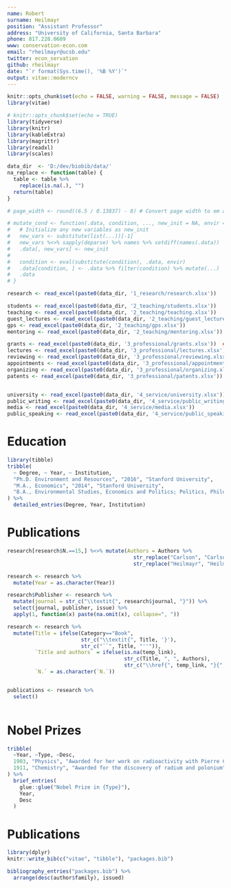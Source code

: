 ```yaml
---
name: Robert
surname: Heilmayr
position: "Assistant Professor"
address: "University of California, Santa Barbara"
phone: 817.228.0609
www: conservation-econ.com
email: "rheilmayr@ucsb.edu"
twitter: econ_servation
github: rheilmayr
date: "`r format(Sys.time(), '%B %Y')`"
output: vitae::moderncv
---
```


```r
knitr::opts_chunk$set(echo = FALSE, warning = FALSE, message = FALSE)
library(vitae)
```

```r
# knitr::opts_chunk$set(echo = TRUE)
library(tidyverse)
library(knitr)
library(kableExtra)
library(magrittr)
library(readxl)
library(scales)

data_dir  <- 'D:/dev/biobib/data/'
na_replace <- function(table) {
  table <- table %>% 
    replace(is.na(.), "")
  return(table)
}

# page_width <- round((6.5 / 0.13837) - 8) # Convert page width to em and reduce a bit for padding

# mutate_cond <- function(.data, condition, ..., new_init = NA, envir = parent.frame()) {
#   # Initialize any new variables as new_init
#   new_vars <- substitute(list(...))[-1]
#   new_vars %<>% sapply(deparse) %>% names %>% setdiff(names(.data))
#   .data[, new_vars] <- new_init
# 
#   condition <- eval(substitute(condition), .data, envir)
#   .data[condition, ] <- .data %>% filter(condition) %>% mutate(...)
#   .data
# }

research <- read_excel(paste0(data_dir, '1_research/research.xlsx'))

students <- read_excel(paste0(data_dir, '2_teaching/students.xlsx'))
teaching <- read_excel(paste0(data_dir, '2_teaching/teaching.xlsx'))
guest_lectures <- read_excel(paste0(data_dir, '2_teaching/guest_lectures.xlsx'))
gps <- read_excel(paste0(data_dir, '2_teaching/gps.xlsx'))
mentoring <- read_excel(paste0(data_dir, '2_teaching/mentoring.xlsx'))

grants <- read_excel(paste0(data_dir, '3_professional/grants.xlsx'))  ## to update
lectures <- read_excel(paste0(data_dir, '3_professional/lectures.xlsx'))
reviewing <- read_excel(paste0(data_dir, '3_professional/reviewing.xlsx'))
appointments <- read_excel(paste0(data_dir, '3_professional/appointments.xlsx'))
organizing <- read_excel(paste0(data_dir, '3_professional/organizing.xlsx'))
patents <- read_excel(paste0(data_dir, '3_professional/patents.xlsx'))


university <- read_excel(paste0(data_dir, '4_service/university.xlsx'))
public_writing <- read_excel(paste0(data_dir, '4_service/public_writing.xlsx'))
media <- read_excel(paste0(data_dir, '4_service/media.xlsx'))
public_speaking <- read_excel(paste0(data_dir, '4_service/public_speaking.xlsx'))
```


# Education

```r
library(tibble)
tribble(
  ~ Degree, ~ Year, ~ Institution,
  "Ph.D. Environment and Resources", "2016", "Stanford University",
  "M.A., Economics", "2014", "Stanford University",
  "B.A., Environmental Studies, Economics and Politics; Politics, Philosophy and Economics", "2006", "Claremont McKenna College"
) %>% 
  detailed_entries(Degree, Year, Institution)
```

# Publications
```r
research[research$N.==15,] %<>% mutate(Authors = Authors %>% 
                                         str_replace("Carlson", "Carlson$^{\\\\dagger}$") %>%
                                         str_replace("Heilmayr", "Heilmayr$^{\\\\dagger}$")) 

research <- research %>% 
  mutate(Year = as.character(Year))

research$Publisher <- research %>%
  mutate(journal = str_c("\\textit{", research$journal, "}")) %>%
  select(journal, publisher, issue) %>%
  apply(1, function(x) paste(na.omit(x), collapse=", "))

research <- research %>%
  mutate(Title = ifelse(Category=="Book", 
                        str_c("\\textit{", Title, '}'),
                        str_c("``", Title, "''")),
         `Title and authors` = ifelse(is.na(temp_link),
                                      str_c(Title, ", ", Authors),
                                      str_c("\\href{", temp_link, "}{", Title, " ", Authors, "}")),
         `N.` = as.character(`N.`))


publications <- research %>% 
  select()



```



# Nobel Prizes

```r
tribble(
  ~Year, ~Type, ~Desc,
  1903, "Physics", "Awarded for her work on radioactivity with Pierre Curie and Henri Becquerel",
  1911, "Chemistry", "Awarded for the discovery of radium and polonium"
) %>% 
  brief_entries(
    glue::glue("Nobel Prize in {Type}"),
    Year, 
    Desc
  )
```

# Publications

```r
library(dplyr)
knitr::write_bib(c("vitae", "tibble"), "packages.bib")

bibliography_entries("packages.bib") %>%
  arrange(desc(author$family), issued)
```

